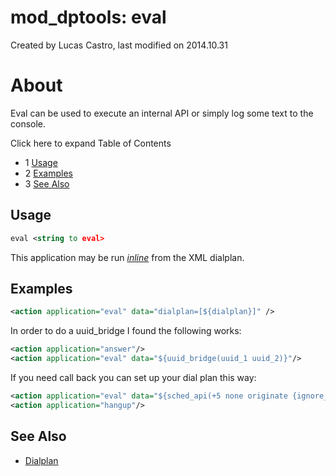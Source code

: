 
# mod_dptools: eval 

 Created by  Lucas Castro, last modified on 2014.10.31

# About

Eval can be used to execute an internal API or simply log some text to the console.

Click here to expand Table of Contents

* 1 [Usage](#usage)
* 2 [Examples](#examples)
* 3 [See Also](#see-also)

## Usage

```xml
eval <string to eval>
```

This application may be run _[inline](../../Dialplan/index.mdx#2-modules)_ from the XML dialplan.

## Examples

```xml
<action application="eval" data="dialplan=[${dialplan}]" />
```

In order to do a uuid\_bridge I found the following works:

```xml
<action application="answer"/>
<action application="eval" data="${uuid_bridge(uuid_1 uuid_2)}"/>
```

If you need call back you can set up your dial plan this way:

```xml
<action application="eval" data="${sched_api(+5 none originate {ignore_early_media=true}sofia/your_GeteWay/${caller_id_number} your_ext XML your_context your_Caller_ID_Name your_Caller_ID_Number)}"/>
<action application="hangup"/>
```

## See Also

* [Dialplan](../../Dialplan/index.mdx#0-about)


